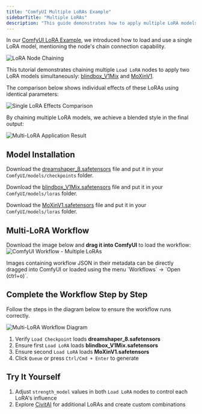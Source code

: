 ```yaml
---
title: "ComfyUI Multiple LoRAs Example"
sidebarTitle: "Multiple LoRAs"
description: "This guide demonstrates how to apply multiple LoRA models simultaneously in ComfyUI"
---
```


In our [ComfyUI LoRA Example](/tutorials/basic/lora), we introduced how to load and use a single LoRA model, mentioning the node's chain connection capability.

![LoRA Node Chaining](/images/tutorial/basic/lora/chain_link.png)

This tutorial demonstrates chaining multiple `Load LoRA` nodes to apply two LoRA models simultaneously: [blindbox_V1Mix](https://civitai.com/models/25995?modelVersionId=32988) and [MoXinV1](https://civitai.com/models/12597?modelVersionId=14856).

The comparison below shows individual effects of these LoRAs using identical parameters:

![Single LoRA Effects Comparison](/images/tutorial/basic/multiple_loras/compare.png)

By chaining multiple LoRA models, we achieve a blended style in the final output:

![Multi-LoRA Application Result](/images/tutorial/basic/multiple_loras/multiple_loras.png)

## Model Installation

Download the [dreamshaper_8.safetensors](https://civitai.com/api/download/models/128713?type=Model&format=SafeTensor&size=pruned&fp=fp16) file and put it in your `ComfyUI/models/checkpoints` folder.

Download the [blindbox_V1Mix.safetensors](https://civitai.com/api/download/models/32988?type=Model&format=SafeTensor&size=full&fp=fp16) file and put it in your `ComfyUI/models/loras` folder.

Download the [MoXinV1.safetensors](https://civitai.com/api/download/models/14856?type=Model&format=SafeTensor&size=full&fp=fp16) file and put it in your `ComfyUI/models/loras` folder.

## Multi-LoRA Workflow

Download the image below and **drag it into ComfyUI** to load the workflow:
![ComfyUI Workflow - Multiple LoRAs](/images/tutorial/basic/multiple_loras/multiple_loras.png)

<Tip>
Images containing workflow JSON in their metadata can be directly dragged into ComfyUI or loaded using the menu `Workflows` -> `Open (ctrl+o)`.
</Tip>

## Complete the Workflow Step by Step

Follow the steps in the diagram below to ensure the workflow runs correctly.

![Multi-LoRA Workflow Diagram](/images/tutorial/basic/multiple_loras/flow_diagram.png)

1. Verify `Load Checkpoint` loads  **dreamshaper_8.safetensors**
2. Ensure first `Load LoRA` loads **blindbox_V1Mix.safetensors**
3. Ensure second `Load LoRA` loads **MoXinV1.safetensors**
4. Click `Queue` or press `Ctrl/Cmd + Enter` to generate

## Try It Yourself

1. Adjust `strength_model` values in both `Load LoRA` nodes to control each LoRA's influence
2. Explore [CivitAI](https://civitai.com/models) for additional LoRAs and create custom combinations